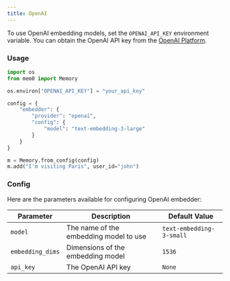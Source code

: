 ```yaml
---
title: OpenAI
---
```


To use OpenAI embedding models, set the `OPENAI_API_KEY` environment variable. You can obtain the OpenAI API key from the [OpenAI Platform](https://platform.openai.com/account/api-keys).

### Usage

```python
import os
from mem0 import Memory

os.environ["OPENAI_API_KEY"] = "your_api_key"

config = {
    "embedder": {
        "provider": "openai",
        "config": {
            "model": "text-embedding-3-large"
        }
    }
}

m = Memory.from_config(config)
m.add("I'm visiting Paris", user_id="john")
```

### Config

Here are the parameters available for configuring OpenAI embedder:

| Parameter | Description | Default Value |
| --- | --- | --- |
| `model` | The name of the embedding model to use | `text-embedding-3-small` |
| `embedding_dims` | Dimensions of the embedding model | `1536` |
| `api_key` | The OpenAI API key | `None` |
